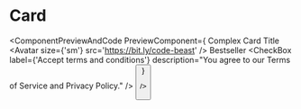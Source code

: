 # Card


<ComponentPreviewAndCode PreviewComponent={
      <Card>
        <CardHeader>
          <CardTitle>Complex Card Title</CardTitle>
        </CardHeader>
        <CardBody>
          <Avatar size={'sm'} src='https://bit.ly/code-beast' />
          <Badge className="bg-yellow-500">Bestseller</Badge>
          <CheckBox
            label={'Accept terms and conditions'}
            description="You agree to our Terms of Service and Privacy Policy."
          />
        </CardBody>
        <CardFooter>
          <Button title="Button" />
        </CardFooter>
      </Card>
} 

/>
